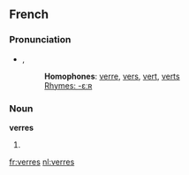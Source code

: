 ==French==
===Pronunciation===
*{{IPA|/vεʁ/}}, {{SAMPA|/vE:R/}}
*:'''Homophones''': [[verre]], [[vers]], [[vert]], [[verts]]
*:[[Rhymes:French:-εːʀ|Rhymes: -εːʀ]]

===Noun===
'''verres''' {{mp}}

# {{plural of|[[verre]]|lang=French}}

[[fr:verres]]
[[nl:verres]]